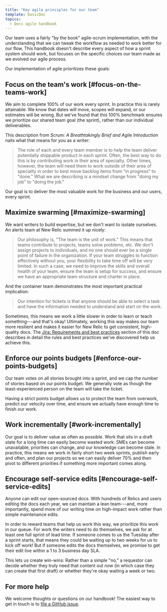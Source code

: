```yaml
---
title: "Key agile principles for our team"
template: basicDoc
topics:
  - Docs agile handbook
---
```

Our team uses a fairly "by the book" agile-scrum implementation, with the understanding that we can tweak the workflow as needed to work better for our flow. This handbook doesn't describe every aspect of how a sprint system should work, but focuses on the specific choices our team made as we evolved our agile process. 

Our implementation of agile prioritizes these goals: 

## Focus on the team's work [#focus-on-the-teams-work]

We aim to complete 100% of our work every sprint. In practice this is rarely attainable: We know that dates will move, scopes will expand, or our estimates will be wrong. But we've found that this 100% benchmark ensures we prioritize our shared team goal (the sprint), rather than our individual deliverables. 

This description from _Scrum: A Breathtakingly Brief and Agile Introduction_ nails what that means for you as a writer:

> The role of each and every team member is to help the team deliver potentially shippable product in each sprint. Often, the best way to do this is by contributing work in their area of specialty. Other times, however, the team will need them to work outside of their area of specialty in order to best move backlog items from "in progress" to "done." What we are describing is a mindset change from "doing my job" to "doing the job."

Our goal is to deliver the most valuable work for the business and our users, every sprint.

## Maximize swarming [#maximize-swarming]

We want writers to build expertise, but we don't want to isolate ourselves. An alerts team at New Relic summed it up nicely:

> Our philosophy is, "The team is the unit of work." This means that teams contribute to projects, teams solve problems, etc. We don't assign projects to individuals, and no one should ever be a single point of failure in the organization. If your team struggles to function effectively without you, your flexibility to take time off will be very limited. In such a case, we need to improve the skills and overall health of your team, ensure the team is setup for success, and ensure we have an appropriate team structure and charter in place.

And the container team demonstrates the most important practical implication:

> Our intention for tickets is that anyone should be able to select a task and have the information needed to understand and start on the work.

Sometimes, this means we work a little slower in order to learn or teach something---and that's okay! Ultimately, working this way makes our team more resilient and makes it easier for New Relic to get consistent, high-quality docs. The [Jira: Requirements and best practices](3379_INSERT_LINK_HERE) section of this doc describes in detail the rules and best practices we've discovered help us achieve this.

## Enforce our points budgets [#enforce-our-points-budgets]

Our team votes on all stories brought into a sprint, and we cap the number of stories based on our points budget. We generally vote as though the least-experienced person on the team will take the ticket. 

Having a strict points budget allows us to protect the team from overwork, predict our velocity over time, and ensure we actually have enough time to finish our work.

## Work incrementally [#work-incrementally]

Our goal is to deliver value as often as possible. Work that sits in a draft state for a long time can easily become wasted work: SMEs can become unavailable, priorities can change, and our knowledge can become stale. In practice, this means we work in fairly short two week sprints, publish early and often, and plan our projects so we can easily deliver 70% and then pivot to different priorities if something more important comes along.

## Encourage self-service edits [#encourage-self-service-edits]

Anyone can edit our open-sourced docs. With hundreds of Relics and users editing the docs each year, we can maintain a lean team---and, more importantly, spend more of our writing time on high-impact work rather than simple maintenance edits.

In order to reward teams that help us work this way, we prioritize this work in our queue. For work the writers need to do themselves, we ask for at least one full sprint of lead time. If someone comes to us the Tuesday after a sprint starts, that means they could be waiting up to two weeks for us to kick off work! But if someone edits the docs themselves, we promise to get their edit live within a 1 to 3 business day SLA.

This lets us create win-wins: Rather than a simple "no," a requestor can decide whether they truly need that content out _now_ (in which case they can create that first draft) or whether they're okay waiting a week or two.

## For more help

We welcome thoughts or questions on our handbook! The easiest way to get in touch is to [file a GitHub issue](https://github.com/newrelic/docs-website/issues/new/choose).